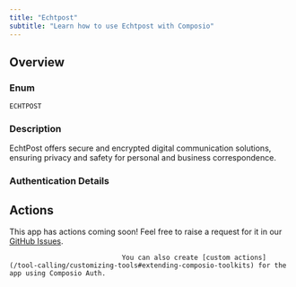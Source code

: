 ```yaml
---
title: "Echtpost"
subtitle: "Learn how to use Echtpost with Composio"
---
```



## Overview

### Enum
`ECHTPOST`

### Description
EchtPost offers secure and encrypted digital communication solutions,
    ensuring privacy and safety for personal and business correspondence.

### Authentication Details

<Accordion title="API_KEY">
<ParamField path="auth_token" type="string" required={true}>
</ParamField>

<ParamField path="base_url" type="string" default="https://api.echtpost.com/v1">
</ParamField>

</Accordion>


## Actions

This app has actions coming soon! Feel free to raise a request for it in our [GitHub Issues](https://github.com/ComposioHQ/composio/issues).
                                
                                You can also create [custom actions](/tool-calling/customizing-tools#extending-composio-toolkits) for the app using Composio Auth.